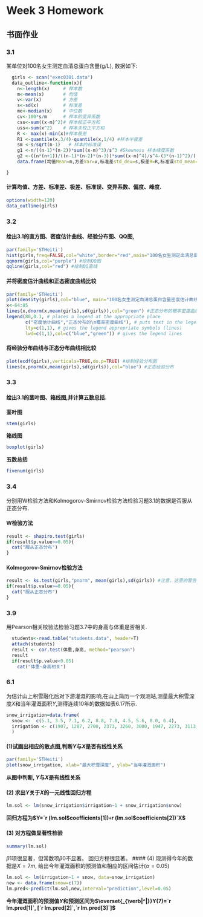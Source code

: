 Week 3 Homework
==============
## 书面作业
### 3.1
某单位对100名女生测定血清总蛋白含量(g/L), 数据如下:
```r
  girls <- scan("exec0301.data")
  data_outline<-function(x){
    n<-length(x)     # 样本数
    m<-mean(x)       # 均值
    v<-var(x)        # 方差
    s<-sd(x)         # 标准差
    me<-median(x)    # 中位数
    cv<-100*s/m      # 样本的变异系数
    css<-sum((x-m)^2)# 样本校正平方和
    uss<-sum(x^2)    # 样本未校正平方和
    R <- max(x)-min(x)#样本极差
    R1 <-quantile(x,3/4)-quantile(x,1/4) #样本半极差
    sm <-s/sqrt(n-1)   # 样本的标准误
    g1 <-n/((n-1)*(n-2))*sum((x-m)^3)/s^3 #Skewness 样本峰度系数
    g2 <-((n*(n+1))/((n-1)*(n-2)*(n-3))*sum((x-m)^4)/s^4-(3*(n-1)^2)/((n-2)*(n-3))) #Kurtosis 样本偏度系数
    data.frame(均值Mean=m,方差Var=v,标准差std_dev=s,极差R=R,标准误std_mean=sm,变异系数CV=cv,偏度系数Kurtosis=g2, 峰度系数Skewness=g1,row.names=1)

}
```
#### 计算均值、方差、标准差、极差、标准误、变异系数、偏度、峰度.
```r
options(width=120)
data_outline(girls)
```

### 3.2 
#### 绘出3.1的直方图、密度估计曲线、经验分布图、QQ图,
```r
par(family='STHeiti')
hist(girls,freq=FALSE,col="white",border="red",main="100名女生测定血清总蛋白含量直方图",xlab="年龄",ylab="密度")
qqnorm(girls,col="purple") #绘制QQ图
qqline(girls,col="red") #绘制QQ直线
```
#### 并将密度估计曲线和正态密度曲线比较
```r
par(family='STHeiti')
plot(density(girls),col="blue", main="100名女生测定血清总蛋白含量密度估计曲线和正态密度曲线") #密度估计曲线
x<-64:85
lines(x,dnorm(x,mean(girls),sd(girls)),col="green") #正态分布的概率密度曲线
legend(80,0.1, # places a legend at the appropriate place 
       c("密度估计曲线","正态分布的\n概率密度曲线"), # puts text in the legend
       lty=c(1,1), # gives the legend appropriate symbols (lines)
       lwd=c(1,1),col=c("blue","green")) # gives the legend lines        
```
#### 将经验分布曲线与正态分布曲线相比较
```r
plot(ecdf(girls),verticals=TRUE,do.p=TRUE) #绘制经验分布图
lines(x,pnorm(x,mean(girls),sd(girls)),col="blue") #正态经验分布
```
### 3.3
#### 绘出3.1的茎叶图、箱线图,并计算五数总括.
**茎叶图**
```r
stem(girls)
```
**箱线图**
```r
boxplot(girls)
```
**五数总括**
```r
fivenum(girls)
```


### 3.4
分别用W检验方法和Kolmogorov-Smirnov检验方法检验习题3.1的数据是否服从正态分布.

#### W检验方法
```r
result <- shapiro.test(girls)
if(result$p.value>=0.05){
  cat("服从正态分布")
}
```

#### Kolmogorov-Smirnov检验方法
```r
result <- ks.test(girls,"pnorm", mean(girls),sd(girls)) #注意，这里的警告信息，是因为数据中有重复的数值，ks检验要求待检数据时连续的，不允许重复值。
if(result$p.value>=0.05){
  cat("服从正态分布")
}
```

### 3.9
用Pearson相关校验法检验习题3.7中的身高与体重是否相关.
```r
  students<-read.table("students.data", header=T)
  attach(students)
  result <- cor.test(体重,身高, method="pearson")
  result
  if(result$p.value<0.05)
    cat("体重~身高相关")
```

### 6.1 
为估计山上积雪融化后对下游灌溉的影响,在山上简历一个观测站,测量最大积雪深度$X$和当年灌溉面积$Y$,测得连续10年的数据如表6.17所示.
```r
snow_irrigation=data.frame(
  snow <-  c(5.1, 3.5, 7.1, 6.2, 8.8, 7.8, 4.5, 5.6, 8.0, 6.4),
  irrigation <- c(1907, 1287, 2700, 2373, 3260, 3000, 1947, 2273, 3113,2493)
  ) 
```
#### (1)试画出相应的散点图,判断$Y$与$X$是否有线性关系
```r
par(family='STHeiti')
plot(snow_irrigation, xlab="最大积雪深度", ylab="当年灌溉面积")
```
**从图中判断, $Y$与$X$是有线性关系**

#### (2) 求出$Y$关于$X$的一元线性回归方程
```r
lm.sol <- lm(snow_irrigation$irrigation~1 + snow_irrigation$snow)
```

**回归方程为$Y=`r (lm.sol$coefficients[1])`+`r (lm.sol$coefficients[2])`X$**

#### (3) 对方程做显著性检验
```r
summary(lm.sol)
```
$\beta1$项很显著，但常数项$\beta0$不显著。
回归方程很显著。
#### (4) 现测得今年的数据是$X=7m$, 给出今年灌溉面积的预测值和相应的区间估计($\alpha=0.05$)
```r
lm.sol <- lm(irrigation~1 + snow, data=snow_irrigation)
new <- data.frame(snow=c(7))
lm.pred<-predict(lm.sol,new,interval="prediction",level=0.05)
```
**今年灌溉面积的预测值$Y$和预测区间为$\overset{_{\verb|^|}}Y(7)=`r lm.pred[1]`, [`r lm.pred[2]`,`r lm.pred[3]`]$**
